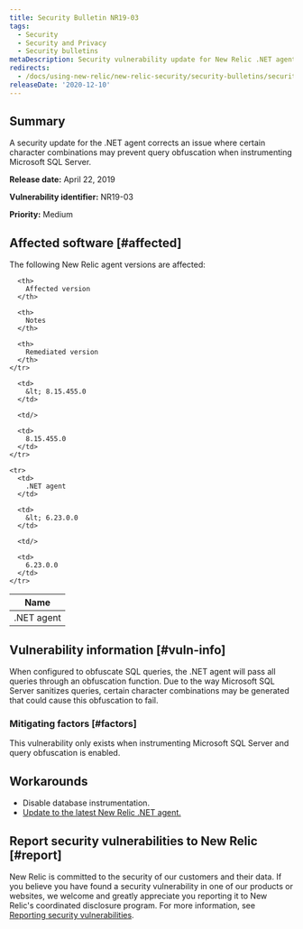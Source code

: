 ```yaml
---
title: Security Bulletin NR19-03
tags:
  - Security
  - Security and Privacy
  - Security bulletins
metaDescription: Security vulnerability update for New Relic .NET agent.
redirects:
  - /docs/using-new-relic/new-relic-security/security-bulletins/security-bulletin-nr19-03
releaseDate: '2020-12-10'
---
```


## Summary

A security update for the .NET agent corrects an issue where certain character combinations may prevent query obfuscation when instrumenting Microsoft SQL Server.

<DNT>**Release date:**</DNT> April 22, 2019

<DNT>**Vulnerability identifier:**</DNT> NR19-03

<DNT>**Priority:**</DNT> Medium

## Affected software [#affected]

The following New Relic agent versions are affected:

<table>
  <thead>
    <tr>
      <th>
        Name
      </th>

      <th>
        Affected version
      </th>

      <th>
        Notes
      </th>

      <th>
        Remediated version
      </th>
    </tr>
  </thead>

  <tbody>
    <tr>
      <td>
        .NET agent
      </td>

      <td>
        &lt; 8.15.455.0
      </td>

      <td/>

      <td>
        8.15.455.0
      </td>
    </tr>

    <tr>
      <td>
        .NET agent
      </td>

      <td>
        &lt; 6.23.0.0
      </td>

      <td/>

      <td>
        6.23.0.0
      </td>
    </tr>
  </tbody>
</table>

## Vulnerability information [#vuln-info]

When configured to obfuscate SQL queries, the .NET agent will pass all queries through an obfuscation function. Due to the way Microsoft SQL Server sanitizes queries, certain character combinations may be generated that could cause this obfuscation to fail.

### Mitigating factors [#factors]

This vulnerability only exists when instrumenting Microsoft SQL Server and query obfuscation is enabled.

## Workarounds

* Disable database instrumentation.
* [Update to the latest New Relic .NET agent.](/docs/agents/net-agent/installation/update-net-agent)

## Report security vulnerabilities to New Relic [#report]

New Relic is committed to the security of our customers and their data. If you believe you have found a security vulnerability in one of our products or websites, we welcome and greatly appreciate you reporting it to New Relic's coordinated disclosure program. For more information, see [Reporting security vulnerabilities](/docs/security/new-relic-security/data-privacy/reporting-security-vulnerabilities).

